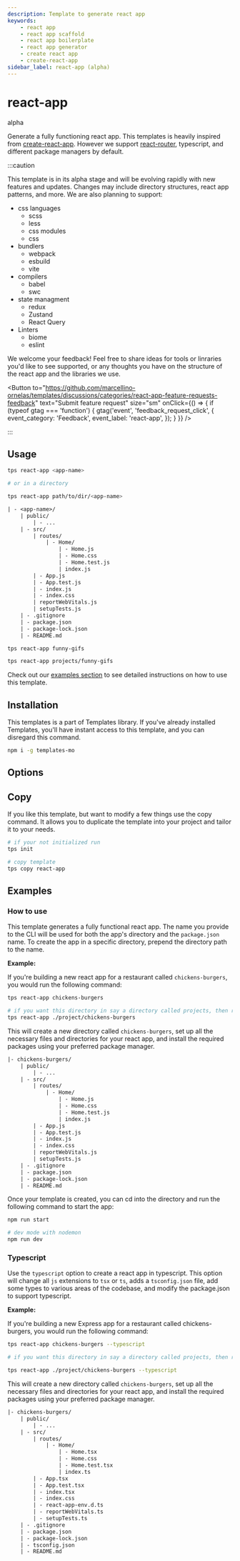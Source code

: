 ```yaml
---
description: Template to generate react app
keywords:
    - react app
    - react app scaffold
    - react app boilerplate
    - react app generator
    - create react app
    - create-react-app
sidebar_label: react-app (alpha)
---
```



# react-app

<BadgeList>
    <Badge type="success">alpha</Badge>
    <VersionBadge version=">=v1.2.7" />
</BadgeList>

Generate a fully functioning react app. This templates is heavily inspired from
[create-react-app](https://create-react-app.dev/). However we support
[react-router](https://reactrouter.com/), typescript, and different package
managers by default.

:::caution

This template is in its alpha stage and will be evolving rapidly with new
features and updates. Changes may include directory structures, react app
patterns, and more. We are also planning to support:

-   css languages
    -   scss
    -   less
    -   css modules
    -   css
-   bundlers
    -   webpack
    -   esbuild
    -   vite
-   compilers
    -   babel
    -   swc
-   state managment
    -   redux
    -   Zustand
    -   React Query
-   Linters
    -   biome
    -   eslint

We welcome your feedback! Feel free to share ideas for tools or linraries you'd
like to see supported, or any thoughts you have on the structure of the react
app and the libraries we use.

<Button
    to="https://github.com/marcellino-ornelas/templates/discussions/categories/react-app-feature-requests-feedback"
    text="Submit feature request"
    size="sm"
    onClick={() => {
        if (typeof gtag === 'function') {
            gtag('event', 'feedback_request_click', {
                event_category: 'Feedback',
                event_label: 'react-app',
            });
        }
    }}
/>

:::

## Usage

```bash title="Usage"
tps react-app <app-name>

# or in a directory

tps react-app path/to/dir/<app-name>
```

```txt title="Creates"
| - <app-name>/
    | public/
        | - ...
    | - src/
        | routes/
            | - Home/
                | - Home.js
                | - Home.css
                | - Home.test.js
                | index.js
        | - App.js
        | - App.test.js
        | - index.js
        | - index.css
        | reportWebVitals.js
        | setupTests.js
    | - .gitignore
    | - package.json
    | - package-lock.json
    | - README.md
```

<Example>

<Tabs>

<TabItem value="default">

```bash
tps react-app funny-gifs
```

</TabItem>

<TabItem value="long build path">

```bash
tps react-app projects/funny-gifs
```

</TabItem>

</Tabs>

</Example>

Check out our [examples section](#examples) to see detailed instructions on how
to use this template.

## Installation

This templates is a part of Templates library. If you've already installed
Templates, you'll have instant access to this template, and you can disregard
this command.

```bash
npm i -g templates-mo
```

## Options

<TemplateOptions template="react-app" type="js" />

## Copy

If you like this template, but want to modify a few things use the copy command.
It allows you to duplicate the template into your project and tailor it to your
needs.

```bash
# if your not initialized run
tps init

# copy template
tps copy react-app
```

## Examples

### How to use

This template generates a fully functional react app. The name you provide to
the CLI will be used for both the app's directory and the `package.json` name.
To create the app in a specific directory, prepend the directory path to the
name.

**Example:**

If you're building a new react app for a restaurant called `chickens-burgers`,
you would run the following command:

```bash
tps react-app chickens-burgers

# if you want this directory in say a directory called projects, then run the following command
tps react-app ./project/chickens-burgers
```

This will create a new directory called `chickens-burgers`, set up all the
necessary files and directories for your react app, and install the required
packages using your preferred package manager.

```txt
|- chickens-burgers/
    | public/
        | - ...
    | - src/
        | routes/
            | - Home/
                | - Home.js
                | - Home.css
                | - Home.test.js
                | index.js
        | - App.js
        | - App.test.js
        | - index.js
        | - index.css
        | reportWebVitals.js
        | setupTests.js
    | - .gitignore
    | - package.json
    | - package-lock.json
    | - README.md
```

Once your template is created, you can cd into the directory and run the
following command to start the app:

```bash
npm run start

# dev mode with nodemon
npm run dev
```

### Typescript

Use the `typescript` option to create a react app in typescript. This option
will change all `js` extensions to `tsx` or `ts`, adds a `tsconfig.json` file,
add some types to various areas of the codebase, and modify the package.json to
support typescript.

**Example:**

If you're building a new Express app for a restaurant called chickens-burgers,
you would run the following command:

```bash
tps react-app chickens-burgers --typescript

# if you want this directory in say a directory called projects, then run the following command

tps react-app ./project/chickens-burgers --typescript
```

This will create a new directory called `chickens-burgers`, set up all the
necessary files and directories for your react app, and install the required
packages using your preferred package manager.

```txt
|- chickens-burgers/
    | public/
        | - ...
    | - src/
        | routes/
            | - Home/
                | - Home.tsx
                | - Home.css
                | - Home.test.tsx
                | index.ts
        | - App.tsx
        | - App.test.tsx
        | - index.tsx
        | - index.css
        | - react-app-env.d.ts
        | - reportWebVitals.ts
        | - setupTests.ts
    | - .gitignore
    | - package.json
    | - package-lock.json
    | - tsconfig.json
    | - README.md
```
